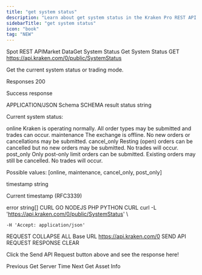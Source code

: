 ```yaml
---
title: "get system status"
description: "Learn about get system status in the Kraken Pro REST API."
sidebarTitle: "get system status"
icon: "book"
tag: "NEW"
---
```

Spot REST APIMarket DataGet System Status
Get System Status
GET
https://api.kraken.com/0/public/SystemStatus

Get the current system status or trading mode.

Responses​
200

Success response

APPLICATION/JSON
Schema
SCHEMA
result
status
string

Current system status:

online Kraken is operating normally. All order types may be submitted and trades can occur.
maintenance The exchange is offline. No new orders or cancellations may be submitted.
cancel_only Resting (open) orders can be cancelled but no new orders may be submitted. No trades will occur.
post_only Only post-only limit orders can be submitted. Existing orders may still be cancelled. No trades will occur.

Possible values: [online, maintenance, cancel_only, post_only]

timestamp
string

Current timestamp (RFC3339)

error
string[]
CURL
GO
NODEJS
PHP
PYTHON
CURL
	curl -L 'https://api.kraken.com/0/public/SystemStatus' \

	-H 'Accept: application/json'

REQUEST
COLLAPSE ALL
Base URL
https://api.kraken.com/0
SEND API REQUEST
RESPONSE
CLEAR

Click the Send API Request button above and see the response here!

Previous
Get Server Time
Next
Get Asset Info